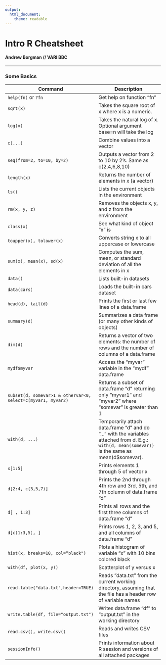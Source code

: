 ```yaml
---
output: 
  html_document:
    theme: readable
---
```


# Intro R Cheatsheet

#### Andrew Borgman // VARI BBC

-----

### Some Basics


| Command   | Description  |
|---|---|
|`help(fn)` or `?fn`| Get help on function “fn”|
|`sqrt(x)` | Takes the square root of x where x is a numeric. |
|`log(x)` | Takes the natural log of x. Optional argument base=n will take the log |
|`c(...)` | Combine values into a vector|
|`seq(from=2, to=10, by=2)`| Outputs a vector from 2 to 10 by 2’s. Same as c(2,4,6,8,10) |
|`length(x)`| Returns the number of elements in x (a vector) |
|`ls()` | Lists the current objects in the environment |
|`rm(x, y, z)` | Removes the objects x, y, and z from the environment |
|`class(x)` | See what kind of object “x” is |
|`toupper(x), tolower(x)` | Converts string x to all uppercase or lowercase |
|`sum(x), mean(x), sd(x)` | Computes the sum, mean, or standard deviation of all the elements in x |
|`data()` | Lists built-in datasets |
|`data(cars)` | Loads the built-in cars dataset |
|`head(d), tail(d)` | Prints the first or last few lines of a data.frame |
|`summary(d)` | Summarizes a data frame (or many other kinds of objects) |
|`dim(d)` | Returns a vector of two elements: the number of rows and the number of columns of a data.frame |
|`mydf$myvar` | Access the “myvar” variable in the “mydf” data.frame |
|`subset(d, somevar>1 & othervar<0, select=c(myvar1, myvar2)` | Returns a subset of data.frame “d” returning only “myvar1” and “myvar2” where  “somevar” is greater than 1 |
|`with(d, ...)` | Temporarily attach data.frame “d” and do “…” with the variables attached from d. E.g.: `with(d, mean(somevar))` is the same as mean(d$somevar). |
|`x[1:5]` | Prints elements 1 through 5 of vector x |
|`d[2:4, c(3,5,7)]` | Prints the 2nd through 4th row and 3rd, 5th, and 7th column of data.frame “d” |
|`d[ , 1:3]` | Prints all rows and the first three columns of data.frame “d” |
|`d[c(1:3,5), ]` | Prints rows 1, 2, 3, and 5, and all columns of data.frame “d” |
|`hist(x, breaks=10, col=“black")` | Plots a histogram of variable “x” with 10 bins colored black |
|`with(df, plot(x, y))` | Scatterplot of y versus x  |
|`read.table("data.txt",header=TRUE)` | Reads “data.txt” from the current working directory, assuming that the file has a header row of variable names |
|`write.table(df, file="output.txt")` | Writes data.frame “df” to “output.txt” in the working directory |
|`read.csv(), write.csv()` | Reads and writes CSV files |
|`sessionInfo()` | Prints information about R session and versions of all attached packages |